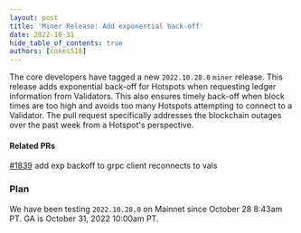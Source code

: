 ```yaml
---
layout: post
title: 'Miner Release: Add exponential back-off'
date: 2022-10-31
hide_table_of_contents: true
authors: [cokes518]
---
```


The core developers have tagged a new `2022.10.28.0` `miner` release. This release adds exponential
back-off for Hotspots when requesting ledger information from Validators. This also ensures timely
back-off when block times are too high and avoids too many Hotspots attempting to connect to a
Validator. The pull request specifically addresses the blockchain outages over the past week from a
Hotspot's perspective.

<!--truncate-->

#### Related PRs

[#1839](https://github.com/helium/miner/pull/1839) add exp backoff to grpc client reconnects to vals

### Plan

We have been testing `2022.10.28.0` on Mainnet since October 28 8:43am PT. GA is October 31, 2022
10:00am PT.
